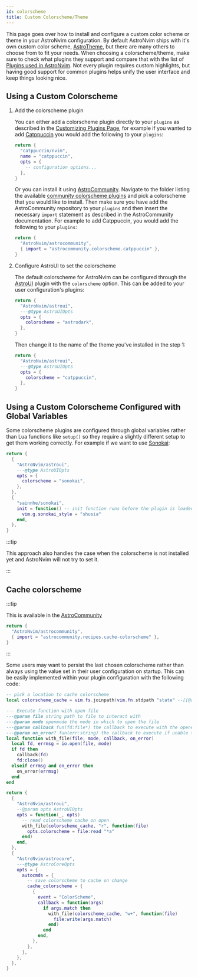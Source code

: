 ```yaml
---
id: colorscheme
title: Custom Colorscheme/Theme
---
```



This page goes over how to install and configure a custom color scheme or theme in your AstroNvim configuration. By default AstroNvim ships with it's own custom color scheme, [AstroTheme](https://github.com/AstroNvim/astrotheme), but there are many others to choose from to fit your needs. When choosing a colorscheme/theme, make sure to check what plugins they support and compare that with the list of [Plugins used in AstroNvim](/v4/reference/default_plugins). Not every plugin requires custom highlights, but having good support for common plugins helps unify the user interface and keep things looking nice.

## Using a Custom Colorscheme

<Steps>

1. Add the colorscheme plugin

   You can either add a colorscheme plugin directly to your `plugins` as described in the [Customizing Plugins Page](/v4/configuration/customizing_plugins), for example if you wanted to add [Catppuccin](https://github.com/catppuccin/nvim) you would add the following to your `plugins`:

   ```lua title="lua/plugins/catppuccin.lua"
   return {
     "catppuccin/nvim",
     name = "catppuccin",
     opts = {
       -- configuration options...
     },
   }
   ```

   Or you can install it using [AstroCommunity](https://github.com/AstroNvim/astrocommunity). Navigate to the folder listing the available [community colorscheme plugins](https://github.com/AstroNvim/astrocommunity/tree/main/lua/astrocommunity/colorscheme) and pick a colorscheme that you would like to install. Then make sure you have add the AstroCommunity repository to your `plugins` and then insert the necessary `import` statement as described in the AstroCommunity documentation. For example to add Catppuccin, you would add the following to your `plugins`:

   ```lua title="lua/plugins/astrocommunity.lua"
   return {
     "AstroNvim/astrocommunity",
     { import = "astrocommunity.colorscheme.catppuccin" },
   }
   ```

2. Configure AstroUI to set the colorscheme

   The default colorscheme for AstroNvim can be configured through the [AstroUI](https://github.com/AstroNvim/astroui) plugin with the `colorscheme` option. This can be added to your user configuration's plugins:

   ```lua title="lua/plugins/astroui.lua"
   return {
     "AstroNvim/astroui",
     ---@type AstroUIOpts
     opts = {
       colorscheme = "astrodark",
     },
   }
   ```

   Then change it to the name of the theme you've installed in the step 1:

   ```lua title="lua/plugins/astroui.lua"
   return {
     "AstroNvim/astroui",
     ---@type AstroUIOpts
     opts = {
       colorscheme = "catppuccin",
     },
   }
   ```

</Steps>

## Using a Custom Colorscheme Configured with Global Variables

Some colorscheme plugins are configured through global variables rather than Lua functions like `setup()` so they require a slightly different setup to get them working correctly. For example if we want to use [Sonokai](https://github.com/sainnhe/sonokai):

```lua title="lua/plugins/sonokai.lua"
return {
  {
    "AstroNvim/astroui",
    ---@type AstroUIOpts
    opts = {
      colorscheme = "sonokai",
    },
  },
  {
    "sainnhe/sonokai",
    init = function() -- init function runs before the plugin is loaded
      vim.g.sonokai_style = "shusia"
    end,
  },
}
```

:::tip

This approach also handles the case when the colorscheme is not installed yet and AstroNvim will not try to set it.

:::

## Cache colorscheme

:::tip

This is available in the [AstroCommunity](https://github.com/AstroNvim/astrocommunity/tree/main/lua/astrocommunity/recipes/cache-colorscheme)

```lua title="lua/community.lua" ins={3}
return {
  "AstroNvim/astrocommunity",
  { import = "astrocommunity.recipes.cache-colorscheme" },
}
```

:::

Some users may want to persist the last chosen colorscheme rather than always using the value set in their user configuration on startup. This can be easily implemented within your plugin configuration with the following code:

```lua title="lua/plugins/cache_colorscheme.lua"
-- pick a location to cache colorscheme
local colorscheme_cache = vim.fs.joinpath(vim.fn.stdpath "state" --[[@as string]], "last_colorscheme")

--- Execute function with open file
---@param file string path to file to interact with
---@param mode openmode the mode in which to open the file
---@param callback fun(fd:file*) the callback to execute with the opened file
---@param on_error? fun(err:string) the callback to execute if unable to open the file
local function with_file(file, mode, callback, on_error)
  local fd, errmsg = io.open(file, mode)
  if fd then
    callback(fd)
    fd:close()
  elseif errmsg and on_error then
    on_error(errmsg)
  end
end

return {
  {
    "AstroNvim/astroui",
    --@param opts AstroUIOpts
    opts = function(_, opts)
      -- read colorscheme cache on open
      with_file(colorscheme_cache, "r", function(file)
        opts.colorscheme = file:read "*a"
      end)
    end,
  },
  {
    "AstroNvim/astrocore",
    ---@type AstroCoreOpts
    opts = {
      autocmds = {
        -- save colorscheme to cache on change
        cache_colorscheme = {
          {
            event = "ColorScheme",
            callback = function(args)
              if args.match then
                with_file(colorscheme_cache, "w+", function(file)
                  file:write(args.match)
                end)
              end
            end,
          },
        },
      },
    },
  },
}
```
